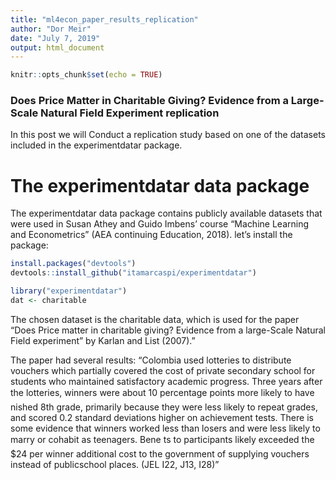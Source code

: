 ```yaml
---
title: "ml4econ_paper_results_replication"
author: "Dor Meir"
date: "July 7, 2019"
output: html_document
---
```


```r
knitr::opts_chunk$set(echo = TRUE)
```

### Does Price Matter in Charitable Giving? Evidence from a Large-Scale Natural Field Experiment replication

In this post we will Conduct a replication study based on one of the datasets included in the experimentdatar package. 

# The experimentdatar data package

The experimentdatar data package contains publicly available
datasets that were used in Susan Athey and Guido Imbens' course "Machine Learning and Econometrics" (AEA continuing Education, 2018). let's install the package:

```r
install.packages("devtools")
devtools::install_github("itamarcaspi/experimentdatar")
```




```r
library("experimentdatar")
dat <- charitable

```
The chosen dataset is the charitable data, which is used for the paper "Does Price matter in charitable giving? Evidence from a large-Scale Natural Field experiment" by Karlan and List (2007)."

The paper had several results:
"Colombia used lotteries to distribute vouchers which partially covered the cost of private secondary school for students who maintained satisfactory academic progress. Three years after the lotteries, winners were about 10 percentage points more likely to have  nished 8th grade, primarily because they were less likely to repeat grades, and scored 0.2 standard deviations higher on achievement tests. There is some evidence that winners worked less than losers and were less likely to marry or cohabit as teenagers. Bene ts to participants likely exceeded the $24 per winner additional cost to the government of supplying vouchers instead of publicschool places. (JEL I22, J13, I28)"

